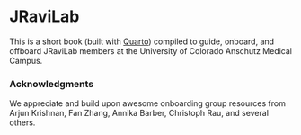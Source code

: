 # JRaviLab {.unnumbered}

This is a short book (built with [Quarto](https://quarto.org/docs/books)) compiled to guide, onboard, and offboard JRaviLab members at the University of Colorado Anschutz Medical Campus.

### Acknowledgments

We appreciate and build upon awesome onboarding group resources from Arjun Krishnan, Fan Zhang, Annika Barber, Christoph Rau, and several others.
